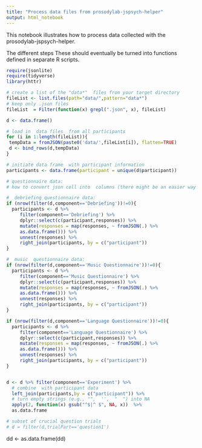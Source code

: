 ```yaml
---
title: "Process data files from prosodylab-jspsych-helper"
output: html_notebook
---
```


This notebook illustrates how to process data collected with the prosodylab-jspsych-helper.  

The different steps These should eventually be turned into functions defined in separate R scripts.

```r
require(jsonlite)
require(tidyverse)
library(httr)
```

```r

# create a list of the "data*"  files from your target directory
fileList <- list.files(path="data/",pattern="data*")
# keep only .json files
fileList  = Filter(function(x) grepl(".json", x), fileList)

d <- data.frame()

# load in  data files  from all participants
for (i in 1:length(fileList)){
 tempData = fromJSON(paste0('data/',fileList[i]), flatten=TRUE)
 d <- bind_rows(d,tempData)
}

# initiate data frame  with participant information
participants <- data.frame(participant = unique(d$participant))

# questionnaire data:
# how to convert json cell into  columns (there might be an easier way using  jsonlite more directly?): https://stackoverflow.com/questions/41988928/how-to-parse-json-in-a-dataframe-column-using-r

#  debriefing questionnaire data:
if (nrow(filter(d,component=='Debriefing'))!=0){
  participants <- d %>% 
     filter(component=='Debriefing') %>% 
     dplyr::select(c(participant,responses)) %>%
     mutate(responses = map(responses, ~ fromJSON(.) %>% 
     as.data.frame())) %>% 
     unnest(responses) %>% 
     right_join(participants, by = c("participant"))
}

#  music  questionnaire data:
if (nrow(filter(d,component=='Music Questionnaire'))!=0){
  participants <- d %>% 
     filter(component=='Music Questionnaire') %>% 
     dplyr::select(c(participant,responses)) %>%
     mutate(responses = map(responses, ~ fromJSON(.) %>% 
     as.data.frame())) %>% 
     unnest(responses) %>% 
     right_join(participants, by = c("participant"))
}

if (nrow(filter(d,component=='Language Questionnaire'))!=0){
  participants <- d %>% 
     filter(component=='Language Questionnaire') %>% 
     dplyr::select(c(participant,responses)) %>%
     mutate(responses = map(responses, ~ fromJSON(.) %>% 
     as.data.frame())) %>% 
     unnest(responses) %>% 
     right_join(participants, by = c("participant"))
}


d <- d %>% filter(component=='Experiment') %>%
  # combine  with participant data
  left_join(participants,by = c("participant")) %>%
  # turn empty strings (e.g., "",  '',  "  ") into NA
  apply(2, function(x) gsub("^$|^ $", NA, x))  %>%
  as.data.frame

# subset of crucial question trials
# d = filter(d,trialPart=='question1')
```


dd <- as.data.frame(dd)

